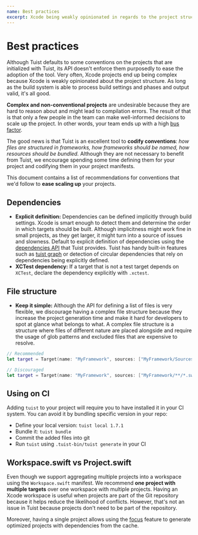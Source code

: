 ```yaml
---
name: Best practices
excerpt: Xcode being weakly opinionated in regards to the project structure might result in complex and hard to manage project. To prevent that, this document describes best practices that users of Tuist can follow to have projects that are optimal and easy to reason about.
---
```


# Best practices

Although Tuist defaults to some conventions on the projects that are initialized with Tuist, its API doesn't enforce them purposedly to ease the adoption of the tool. Very often, Xcode projects end up being complex because Xcode is weakly opinionated about the project structure. As long as the build system is able to process build settings and phases and output valid, it's all good.

**Complex and non-conventional projects** are undesirable because they are hard to reason about and might lead to compilation errors. The result of that is that only a few people in the team can make well-informed decisions to scale up the project. In other words, your team ends up with a high [bus factor](https://en.wikipedia.org/wiki/Bus_factor).

The good news is that Tuist is an excellent tool to **codify conventions**: _how files are structured in frameworks, how frameworks should be named,
how resources should be bundled._ Although they are not necessary to benefit from Tuist, we encourage spending some time defining them for your project and codifying them in your project manifests.

This document contains a list of recommendations for conventions that we'd follow to **ease scaling up** your projects.

## Dependencies

- **Explicit definition:** Dependencies can be defined implicitly through build settings. Xcode is smart enough to detect them and determine the order in which targets should be built. Although implicitness might work fine in small projects, as they get larger, it might turn into a source of issues and slowness. Default to explicit definition of dependencies using the [dependencies API](/docs/usage/dependencies/) that Tuist provides. Tuist has handy built-in features such as [tuist graph](/docs/commands/graph/) or detection of circular dependencies that rely on dependencies being explicitly defined.
- **XCTest dependency:** If a target that is not a test target depends on `XCTest`, declare the dependency explicitly with `.xctest`.

## File structure

- **Keep it simple:** Although the API for defining a list of files is very flexible, we discourage having a complex file structure because they increase the project generation time and make it hard for developers to spot at glance what belongs to what. A complex file structure is a structure where files of different nature are placed alongside and require the usage of glob patterns and excluded files that are expensive to resolve.

```swift
// Recommended
let target = Target(name: "MyFramework", sources: ["MyFramework/Sources"])

// Discouraged
let target = Target(name: "MyFramework", sources: ["MyFramework/**/*.swift"])
```

## Using on CI

Adding `tuist` to your project will require you to have installed it in your CI system. You can avoid it by bundling specific version in your repo:

- Define your local version: `tuist local 1.7.1`
- Bundle it: `tuist bundle`
- Commit the added files into git
- Run `tuist` using `.tuist-bin/tuist generate` in your CI

## Workspace.swift vs Project.swift

Even though we support aggregating multiple projects into a workspace using the `Workspace.swift` manifest.
We recommend **one project with multiple targets** over one workspace with multiple projects.
Having an Xcode workspace is useful when projects are part of the Git repository because it helps reduce the likelihood of conflicts.
However, that's not an issue in Tuist because projects don't need to be part of the repository.

Moreover, having a single project allows using the [focus](/docs/commands/focus/) feature to generate optimized projects with dependencies from the cache.
